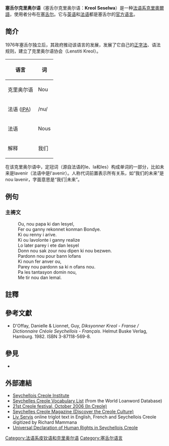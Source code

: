 {{Infobox Language
| name        = 塞舌尔克里奥尔语
| nativename  = Kreol Seselwa
| states      = [[塞舌尔|塞舌尔]]
| speakers    = 72,700<ref>[http://www.ethnologue.com/show_language.asp?code=crs Ethnologue report for language code:crs<!-- Bot generated title -->]</ref>
| familycolor = Creole
| fam1        = [[克里奥尔语|克里奥尔语]]
| fam2        = [[法文克里奧爾語|法文克里奧爾語]]
| fam3        = [[波旁克里奧爾語|波旁克里奧爾語]]
| agency      = [[克里奥尔语协会_(塞舌尔)|克里奥尔语协会]]
| nation      = {{flag|Seychelles}}
| iso2        = 
| iso3        = crs
| lingua      = 51-AAC-cea (& -ceb)
}}

'''塞舌尔克里奥尔语'''（塞舌尔克里奥尔语：'''Kreol Seselwa'''）是一种[[法语系克里奧爾語|法语系克里奧爾語]]，使用者分布在[[塞舌尔|塞舌尔]]。它与[[英语|英语]]和[[法语|法语]]都是塞舌尔的[[官方语言|官方语言]]。

== 简介 ==
1976年塞舌尔独立后，其政府推动该语言的发展，发展了它自己的[[正字法|正字法]]、语法规则，建立了克里奥尔语协会（Lenstiti Kreol）。

<center>
{| class="IPA wikitable"
! 语言 !! colspan="11" | 词
|-
! 克里奥尔语 
| Nou || || tou || bezwen || || travay || ansanm || pou || kree || nou || lavenir
|-class=IPA
! 法语 ([[Help:IPA|IPA]])
| /nu/ || /a.vɔ̃/ || /tus/ || /bə.zwɛ̃/|| /də/ || /tra.va.je/ || /ɑ̃.sɑ̃bl/|| /pur/ || /kre.e/|| /nɔtr/|| /av.nir/
|-
! 法语
|  Nous || avons || tous || besoin || de || travailler || ensemble || pour || créer || notre || avenir
|-
! 解释
| 我们 || 有 ||全部 || 需求 || 于 || 工作 || 一起 || 为了 || 创造 || 我们的 || 未来
|}
</center>
在该克里奥尔语中，定冠词（源自法语的le、la和les）构成单词的一部分，比如未来是lavenir（法语中是l'avenir）。人称代词前置表示所有关系，如“我们的未来”是nou lavenir，字面意思是“我们|未来”。

== 例句 ==
=== 主祷文 ===
:Ou, nou papa ki dan lesyel,
:Fer ou ganny rekonnet konman Bondye.
:Ki ou renny i arive.
:Ki ou lavolonte i ganny realize
:Lo later parey i ete dan lesyel
:Donn nou sak zour nou dipen ki nou bezwen.
:Pardonn nou pour bann lofans
:Ki noun fer anver ou,
:Parey nou pardonn sa ki n ofans nou.
:Pa les tantasyon domin nou,
:Me tir nou dan lemal.

==註釋==
{{Reflist}}

== 參考文獻 ==
{{refbegin}}
* D'Offay, Danielle & Lionnet, Guy, ''Diksyonner Kreol - Franse / Dictionnaire Créole Seychellois - Français''. Helmut Buske Verlag, Hamburg. 1982. ISBN 3-87118-569-8.
{{refend}}

== 參見 ==
* {{Link-en|法语系克里奥尔语|French-based creole languages}}

==外部連結==
{{incubator|crs}}
{{incubator|crs|wiktionary}}
{{wiktionarycat|category=Seychellois Creole language}}
*[https://kreolsc.org/ Seychellois Creole Institute] {{Wayback|url=https://kreolsc.org/ |date=20200413024832 }}
*[http://wold.clld.org/vocabulary/7 Seychelles Creole Vocabulary List] {{Wayback|url=http://wold.clld.org/vocabulary/7 |date=20201213002725 }} (from the World Loanword Database)
*[http://www.seychelles.net/festivalkreol/indexKR.htm 21st Creole festival, October 2006 (In Creole)] {{Wayback|url=http://www.seychelles.net/festivalkreol/indexKR.htm |date=20070218085400 }}
*[http://www.kreolmagazine.com Seychelles Creole Magazine (Discover the Creole Culture)] {{Wayback|url=http://www.kreolmagazine.com/ |date=20201204162836 }}
*[http://justus.anglican.org/resources/bcp/Seychelles/index.html Liv Servis] {{Wayback|url=http://justus.anglican.org/resources/bcp/Seychelles/index.html |date=20200122081624 }} online triglot text in English, French and Seychellois Creole digitized by Richard Mammana
*[https://www.ohchr.org/EN/UDHR/Pages/Language.aspx?LangID=crs Universal Declaration of Human Rights in Seychellois Creole] {{Wayback|url=https://www.ohchr.org/EN/UDHR/Pages/Language.aspx?LangID=crs |date=20200807045231 }}

{{tsl|en|template:Languages of Seychelles}}
{{tsl|en|template:languages derived from French}}

[[Category:法语系皮钦语和克里奥尔语|Category:法语系皮钦语和克里奥尔语]]
[[Category:塞舌尔语言|Category:塞舌尔语言]]